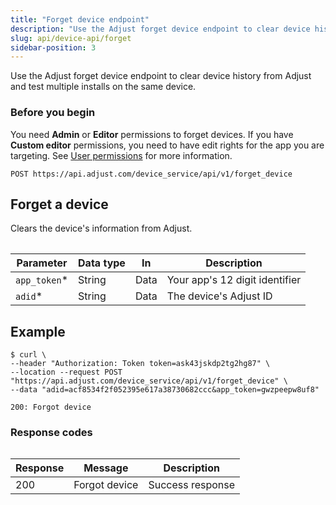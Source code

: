 ```yaml
---
title: "Forget device endpoint"
description: "Use the Adjust forget device endpoint to clear device history from Adjust and test multiple installs on the same device."
slug: api/device-api/forget
sidebar-position: 3
---
```


Use the Adjust forget device endpoint to clear device history from Adjust and test multiple installs on the same device.

<Callout type="seealso">

### Before you begin

You need **Admin** or **Editor** permissions to forget devices. If you have **Custom editor** permissions, you need to have edit rights for the app you are targeting. See [User permissions](https://help.adjust.com/en/article/users) for more information.

</Callout>

```http title="Endpoint" "/forget_device"
POST https://api.adjust.com/device_service/api/v1/forget_device
```

## Forget a device

Clears the device's information from Adjust.

<Table>

| Parameter     | Data type | In   | Description                    |
| ------------- | --------- | ---- | ------------------------------ |
| `app_token`\* | String    | Data | Your app's 12 digit identifier |
| `adid`\*      | String    | Data | The device's Adjust ID         |

</Table>

## Example

```console title="cURL" "gwzpeepw8uf8" "acf8534f2f052395e617a38730682ccc"
$ curl \
--header "Authorization: Token token=ask43jskdp2tg2hg87" \
--location --request POST "https://api.adjust.com/device_service/api/v1/forget_device" \
--data "adid=acf8534f2f052395e617a38730682ccc&app_token=gwzpeepw8uf8"
```

```http title="Success response"
200: Forgot device
```

### Response codes

<Table>

| Response | Message       | Description      |
| -------- | ------------- | ---------------- |
| 200      | Forgot device | Success response |

</Table>
